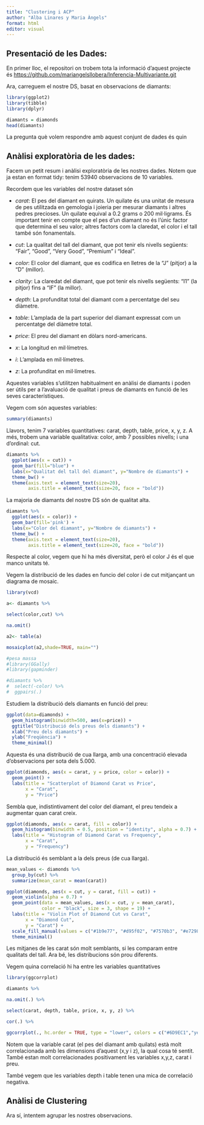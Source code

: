 ```yaml
---
title: "Clustering i ACP"
author: "Alba Linares y Maria Àngels"
format: html
editor: visual
---
```


## Presentació de les Dades:
En primer lloc, el repositori on trobem tota la informació d'aquest projecte és <https://github.com/mariangelsllobera/Inferencia-Multivariante.git>

Ara, carreguem el nostre DS, basat en observacions de diamants:
```r
library(ggplot2)
library(tibble)
library(dplyr)

diamants = diamonds
head(diamants)
```

La pregunta què volem respondre amb aquest conjunt de dades és quin

## Anàlisi exploratòria de les dades:
Facem un petit resum i anàlisi exploratòria de les nostres dades. Notem que ja estan en format tidy: tenim 53940 observacions de 10 variables.

Recordem que les variables del nostre dataset són

-   *carat*: El pes del diamant en quirats. Un quilate és una unitat de mesura de pes utilitzada en gemologia i joieria per mesurar diamants i altres pedres precioses. Un quilate equival a 0.2 grams o 200 mil·ligrams. És important tenir en compte que el pes d'un diamant no és l'únic factor que determina el seu valor; altres factors com la claredat, el color i el tall també són fonamentals.

-   *cut*: La qualitat del tall del diamant, que pot tenir els nivells següents: "Fair", "Good", "Very Good", "Premium" i "Ideal".

-   *color*: El color del diamant, que es codifica en lletres de la "J" (pitjor) a la "D" (millor).

-   *clarity*: La claredat del diamant, que pot tenir els nivells següents: "I1" (la pitjor) fins a "IF" (la millor).

-   *depth*: La profunditat total del diamant com a percentatge del seu diàmetre.

-   *table*: L'amplada de la part superior del diamant expressat com un percentatge del diàmetre total.

-   *price*: El preu del diamant en dòlars nord-americans.

-   *x*: La longitud en mil·límetres.

-   *i*: L'amplada en mil·límetres.

-   *z*: La profunditat en mil·límetres.

Aquestes variables s'utilitzen habitualment en anàlisi de diamants i poden ser útils per a l'avaluació de qualitat i preus de diamants en funció de les seves característiques.

Vegem com són aquestes variables:

```r
summary(diamants)
```
Llavors, tenim 7 variables quantitatives: carat, depth, table, price, x, y, z.
A més, trobem una variable qualitativa: color, amb 7 possibles nivells; i una d'ordinal: cut.
```r
diamants %>% 
  ggplot(aes(x = cut)) +
  geom_bar(fill="blue") + 
  labs(x="Qualitat del tall del diamant", y="Nombre de diamants") +
  theme_bw() +
  theme(axis.text = element_text(size=20),
        axis.title = element_text(size=20, face = "bold")) 
```
La majoria de diamants del nostre DS són de qualitat alta.
```r
diamants %>% 
  ggplot(aes(x = color)) + 
  geom_bar(fill='pink') +
  labs(x="Color del diamant", y="Nombre de diamants") +
  theme_bw() +
  theme(axis.text = element_text(size=20),
        axis.title = element_text(size=20, face = "bold"))
```
Respecte al color, vegem que hi ha més diversitat, però el color J és el que manco unitats té.


Vegem la distribució de les dades en funcio del color i de cut mitjançant un diagrama de mosaic.

```r

library(vcd)

a<- diamants %>%

select(color,cut) %>%

na.omit()

a2<- table(a)

mosaicplot(a2,shade=TRUE, main="")

```

```r
#pesa massa
#library(GGally)
#library(gapminder)

#diamants %>% 
#  select(-color) %>% 
#  ggpairs(.)
```



Estudiem la distribució dels diamants en funció del preu:
```r
ggplot(data=diamonds) + 
  geom_histogram(binwidth=500, aes(x=price)) + 
  ggtitle("Distribució dels preus dels diamants") + 
  xlab("Preu dels diamants") + 
  ylab("Freqüència") + 
  theme_minimal()
```

Aquesta és una distribució de cua llarga, amb una concentració elevada d'observacions per sota dels 5.000. 
```r
ggplot(diamonds, aes(x = carat, y = price, color = color)) +
  geom_point() +
  labs(title = "Scatterplot of Diamond Carat vs Price",
       x = "Carat",
       y = "Price")
```
Sembla que, indistintivament del color del diamant, el preu tendeix a augmentar quan carat creix.
```r
ggplot(diamonds, aes(x = carat, fill = color)) +
  geom_histogram(binwidth = 0.5, position = "identity", alpha = 0.7) +
  labs(title = "Histogram of Diamond Carat vs Frequency",
       x = "Carat",
       y = "Frequency") 
```
La distribució és semblant a la dels preus (de cua llarga).

```r
mean_values <- diamonds %>%
  group_by(cut) %>%
  summarize(mean_carat = mean(carat))

ggplot(diamonds, aes(x = cut, y = carat, fill = cut)) +
  geom_violin(alpha = 0.7) +
  geom_point(data = mean_values, aes(x = cut, y = mean_carat),
             color = "black", size = 3, shape = 19) +  
  labs(title = "Violin Plot of Diamond Cut vs Carat",
       x = "Diamond Cut",
       y = "Carat") +
  scale_fill_manual(values = c("#1b9e77", "#d95f02", "#7570b3", "#e7298a", "#66a61e")) +  # Custom color palette
  theme_minimal()
```
Les mitjanes de les carat són molt semblants, si les comparam entre qualitats del tall. Ara bé, les distribucions són prou diferents.


Vegem quina correlació hi ha entre les variables quantitatives
```r
library(ggcorrplot)

diamants %>%

na.omit(.) %>%

select(carat, depth, table, price, x, y, z) %>%

cor(.) %>%

ggcorrplot(., hc.order = TRUE, type = "lower", colors = c("#6D9EC1","yellow", "#E46726"))

```
Notem que la variable carat (el pes del diamant amb quilats) està molt correlacionada amb les dimensions d'aquest (x,y i z), la qual cosa té sentit. També estan molt correlacionades positivament les variables x,y,z, carat i preu.

També vegem que les variables depth i table tenen una mica de correlació negativa.

## Anàlisi de Clustering
Ara sí, intentem agrupar les nostres observacions.